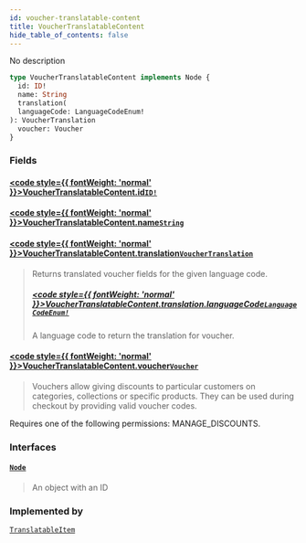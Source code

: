 ```yaml
---
id: voucher-translatable-content
title: VoucherTranslatableContent
hide_table_of_contents: false
---
```








No description

```graphql
type VoucherTranslatableContent implements Node {
  id: ID!
  name: String
  translation(
  languageCode: LanguageCodeEnum!
): VoucherTranslation
  voucher: Voucher
}
```


### Fields

#### [<code style={{ fontWeight: 'normal' }}>VoucherTranslatableContent.<b>id</b></code>](#)<Bullet />[`ID!`](../../../developer/api-reference/scalars/id) <Badge class="secondary" text="non-null"/> <Badge class="secondary" text="scalar"/>
> 
> 

#### [<code style={{ fontWeight: 'normal' }}>VoucherTranslatableContent.<b>name</b></code>](#)<Bullet />[`String`](../../../developer/api-reference/scalars/string) <Badge class="secondary" text="scalar"/>
> 
> 

#### [<code style={{ fontWeight: 'normal' }}>VoucherTranslatableContent.<b>translation</b></code>](#)<Bullet />[`VoucherTranslation`](../../../developer/api-reference/objects/voucher-translation) <Badge class="secondary" text="object"/>
> Returns translated voucher fields for the given language code.
> ##### [<code style={{ fontWeight: 'normal' }}>VoucherTranslatableContent.translation.<b>languageCode</b></code>](#)<Bullet />[`LanguageCodeEnum!`](../../../developer/api-reference/enums/language-code-enum) <Badge class="secondary" text="non-null"/> <Badge class="secondary" text="enum"/>
> A language code to return the translation for voucher.
> 

#### [<code style={{ fontWeight: 'normal' }}>VoucherTranslatableContent.<b>voucher</b></code>](#)<Bullet />[`Voucher`](../../../developer/api-reference/objects/voucher) <Badge class="secondary" text="object"/>
> Vouchers allow giving discounts to particular customers on categories, collections or specific products. They can be used during checkout by providing valid voucher codes.

Requires one of the following permissions: MANAGE_DISCOUNTS.
> 

### Interfaces

#### [`Node`](../../../developer/api-reference/interfaces/node) <Badge class="secondary" text="interface"/>
> An object with an ID
> 



### Implemented by

[`TranslatableItem`](../../../developer/api-reference/unions/translatable-item)  <Badge class="secondary" text="union"/>



